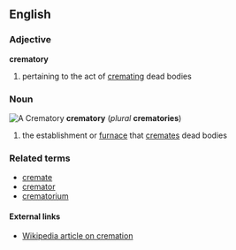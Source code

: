 == English ==
=== Adjective ===
'''crematory'''
# pertaining to the act of [[cremating]] dead bodies
=== Noun ===
[[Image:Crematory.gif|thumb|A Crematory]]
'''crematory''' (''plural'' '''crematories''')
# the establishment or [[furnace]] that [[cremate]]s dead bodies
=== Related terms ===
*[[cremate]]
*[[cremator]]
*[[crematorium]]
==== External links ====
*[[:w:cremate|Wikipedia article on cremation]]